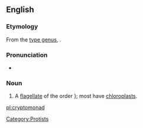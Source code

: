 ==English==


===Etymology===

From the [[type genus]], {{taxlink|Cryptomonas|genus}}.

===Pronunciation===

*{{IPA|/kɹɪptoʊˈmoʊnæd/}}

===Noun===
{{en-noun}}
{{wikipedia}}

#A [[flagellate]] of the order {{taxlink|Cryptomonadales|order}}}; most have [[chloroplast]]s.

[[Category:Protists]]

[[pl:cryptomonad]]